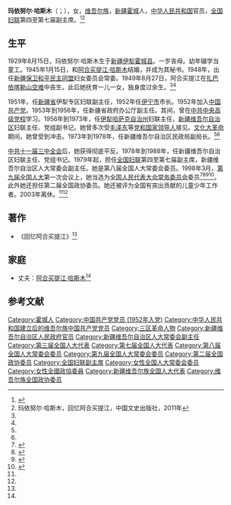 '''玛依努尔·哈斯木'''（{{lang-ug|ماھىنۇر قاسىم|Mahinur Qasim}}；{{bd|1929年|8月15日|2021年|2月28日|catIdx=Qasim}}），女，[[维吾尔族|维吾尔族]]，[[新疆|新疆]][[霍城|霍城]]人，[[中华人民共和国|中华人民共和国]]官员，[[全国妇联|全国妇联]]第四至第七届副主席。<ref name=zgw>{{Cite web |url=http://www.china.com.cn/aboutchina/zhuanti/zgfn/2008-10/13/content_23686926.htm |title=玛依努尔·哈斯木，中国网，2008-10-13 |access-date=2015-03-13 |archive-date=2019-08-13 |archive-url=https://web.archive.org/web/20190813203430/http://www.china.com.cn/aboutchina/zhuanti/zgfn/2008-10/13/content_23686926.htm |dead-url=no }}</ref><ref name=huiyi>玛依努尔·哈斯木，回忆阿合买提江，中国文史出版社，2011年</ref>

== 生平 ==
1929年8月15日，玛依努尔·哈斯木生于[[新疆|新疆]][[伊犁|伊犁]][[霍城县|霍城县]]。一岁丧母。幼年辍学当童工。1945年1月15日，和[[阿合买提江·哈斯木|阿合买提江·哈斯木]]结婚，并成为其秘书。1948年，出任[[新疆保卫和平民主同盟|新疆保卫和平民主同盟]]妇女委员会常委。1949年8月27日，阿合买提江在[[扎巴依喀勒山空难|扎巴依喀勒山空难]]中丧生。此后她抚育一儿一女，独身度过余生。<ref name=zgw/><ref name=huiyi/>

1951年，任[[新疆省|新疆省]]伊犁专区妇联副主任，1952年任[[伊宁市|伊宁市]]市长。1952年加入[[中国共产党|中国共产党]]。1953年到1956年，任新疆省政府办公厅副主任。其间，曾在[[中共中央党校|中共中央高级党校]]学习。1956年到1973年，任[[伊犁哈萨克自治州|伊犁哈萨克自治州]]妇联主任，[[新疆维吾尔自治区|新疆维吾尔自治区]]妇联主任、党组副书记。她曾多次受[[毛泽东|毛泽东]]等[[党和国家领导人|党和国家领导人]]接见。[[文化大革命|文化大革命]]期间，她曾受到冲击。1973年到1978年，任新疆维吾尔自治区民政局副局长。<ref name=zgw/><ref name=huiyi/>

[[中共十一届三中全会|中共十一届三中全会]]后，她获得彻底平反。1978年到1988年，任新疆维吾尔自治区妇联主任、党组书记。1979年起，担任[[全国妇联|全国妇联]]第四至第七届副主席，新疆维吾尔自治区人大常委会副主任。她是第八届全国人大常委会委员。1998年3月，[[第九届全国人民代表大会|第九届全国人大]]第一次会议上，她当选为[[全国人民代表大会常务委员会|全国人民代表大会常务委员会]]委员<ref>{{Cite book|title=新中国50年 中|last=韩泰华主编|publisher=北京：[[红旗出版社|红旗出版社]]|year=1999.11|isbn=7-5051-0423-3|pages=897}}</ref><ref>{{Cite book|title=第九届全国人民代表大会及其常务委员会会议大事记 1998．3-2003．2|last=全国人大常委会办公厅秘书一局编|publisher=北京：[[中国民主法制出版社|中国民主法制出版社]]|year=2004.01|isbn=7-80078-793-1|pages=405}}</ref><ref>{{Cite book|title=中华人民共和国年鉴 1998 总第18期|last=中华人民共和国年鉴编辑部编辑|publisher=[[中国年鉴社|中国年鉴社]]|year=1999.01|isbn=7-80056-903-9|pages=41}}</ref><ref>{{Cite book|title=中华人民共和国通鉴|last=龙德，蔡翔主编|publisher=沈阳：[[辽宁人民出版社|辽宁人民出版社]]|year=2000.12|isbn=7-205-04473-1|pages=1832}}</ref>。此外她还担任第二届全国政协委员。她还被评为全国有突出贡献的儿童少年工作者。2003年离休。<ref name=zgw/><ref name=huiyi/>

== 著作 ==
*《回忆阿合买提江》<ref name=huiyi/>

== 家庭 ==
* 丈夫：[[阿合买提江·哈斯木|阿合买提江·哈斯木]]<ref name=huiyi/>

== 参考文献 ==
{{reflist}}

{{中华全国妇女联合会第四届执行委员会}}
{{中华全国妇女联合会第五届执行委员会}}
{{中华全国妇女联合会第六届执行委员会}}
{{中华全国妇女联合会第七届执行委员会}}

{{Authority control}}
{{DEFAULTSORT:Qasim}}
[[Category:霍城人|Category:霍城人]]
[[Category:中国共产党党员_(1952年入党)|Category:中国共产党党员 (1952年入党)]]
[[Category:中华人民共和国建立后的维吾尔族中国共产党党员|Category:中华人民共和国建立后的维吾尔族中国共产党党员]]
[[Category:三区革命人物|Category:三区革命人物]]
[[Category:新疆维吾尔自治区人民政府官员|Category:新疆维吾尔自治区人民政府官员]]
[[Category:新疆维吾尔自治区人大常委会副主任|Category:新疆维吾尔自治区人大常委会副主任]]
[[Category:第三届全国人大代表|Category:第三届全国人大代表]]
[[Category:第七届全国人大代表|Category:第七届全国人大代表]]
[[Category:第八届全国人大常委会委员|Category:第八届全国人大常委会委员]]
[[Category:第九届全国人大常委会委员|Category:第九届全国人大常委会委员]]
[[Category:第二届全国政协委员|Category:第二届全国政协委员]]
[[Category:全国妇联副主席|Category:全国妇联副主席]]
[[Category:女性全国人大常委会委员|Category:女性全国人大常委会委员]]
[[Category:女性全國政協委員|Category:女性全國政協委員]]
[[Category:新疆维吾尔族全国人大代表|Category:新疆维吾尔族全国人大代表]]
[[Category:维吾尔族全国政协委员|Category:维吾尔族全国政协委员]]
